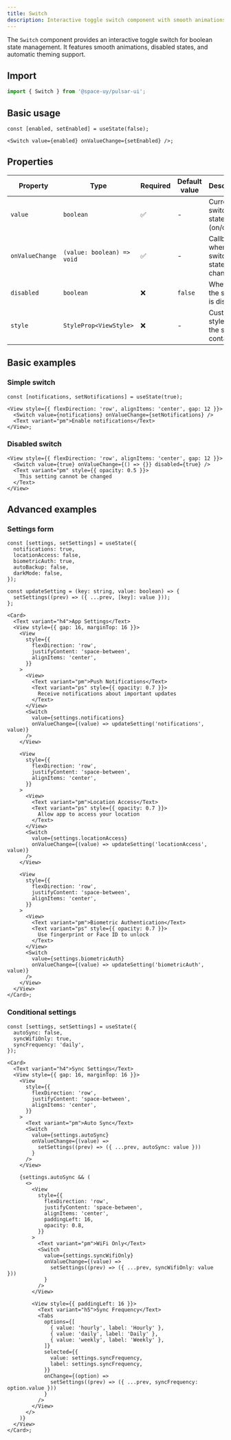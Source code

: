 ```yaml
---
title: Switch
description: Interactive toggle switch component with smooth animations for boolean state management.
---
```


The `Switch` component provides an interactive toggle switch for boolean state management. It features smooth animations, disabled states, and automatic theming support.


<Playground src="https://pulsarui-playground.netlify.app/ui-kit/switches?showHeader=false" />

## Import

```typescript
import { Switch } from '@space-uy/pulsar-ui';
```

## Basic usage

```tsx
const [enabled, setEnabled] = useState(false);

<Switch value={enabled} onValueChange={setEnabled} />;
```

## Properties

| Property        | Type                       | Required | Default value | Description                            |
| --------------- | -------------------------- | -------- | ------------- | -------------------------------------- |
| `value`         | `boolean`                  | ✅       | -             | Current switch state (on/off)          |
| `onValueChange` | `(value: boolean) => void` | ✅       | -             | Callback when switch state changes     |
| `disabled`      | `boolean`                  | ❌       | `false`       | Whether the switch is disabled         |
| `style`         | `StyleProp<ViewStyle>`     | ❌       | -             | Custom styles for the switch container |

## Basic examples

### Simple switch

```tsx
const [notifications, setNotifications] = useState(true);

<View style={{ flexDirection: 'row', alignItems: 'center', gap: 12 }}>
  <Switch value={notifications} onValueChange={setNotifications} />
  <Text variant="pm">Enable notifications</Text>
</View>;
```

### Disabled switch

```tsx
<View style={{ flexDirection: 'row', alignItems: 'center', gap: 12 }}>
  <Switch value={true} onValueChange={() => {}} disabled={true} />
  <Text variant="pm" style={{ opacity: 0.5 }}>
    This setting cannot be changed
  </Text>
</View>
```

## Advanced examples

### Settings form

```tsx
const [settings, setSettings] = useState({
  notifications: true,
  locationAccess: false,
  biometricAuth: true,
  autoBackup: false,
  darkMode: false,
});

const updateSetting = (key: string, value: boolean) => {
  setSettings((prev) => ({ ...prev, [key]: value }));
};

<Card>
  <Text variant="h4">App Settings</Text>
  <View style={{ gap: 16, marginTop: 16 }}>
    <View
      style={{
        flexDirection: 'row',
        justifyContent: 'space-between',
        alignItems: 'center',
      }}
    >
      <View>
        <Text variant="pm">Push Notifications</Text>
        <Text variant="ps" style={{ opacity: 0.7 }}>
          Receive notifications about important updates
        </Text>
      </View>
      <Switch
        value={settings.notifications}
        onValueChange={(value) => updateSetting('notifications', value)}
      />
    </View>

    <View
      style={{
        flexDirection: 'row',
        justifyContent: 'space-between',
        alignItems: 'center',
      }}
    >
      <View>
        <Text variant="pm">Location Access</Text>
        <Text variant="ps" style={{ opacity: 0.7 }}>
          Allow app to access your location
        </Text>
      </View>
      <Switch
        value={settings.locationAccess}
        onValueChange={(value) => updateSetting('locationAccess', value)}
      />
    </View>

    <View
      style={{
        flexDirection: 'row',
        justifyContent: 'space-between',
        alignItems: 'center',
      }}
    >
      <View>
        <Text variant="pm">Biometric Authentication</Text>
        <Text variant="ps" style={{ opacity: 0.7 }}>
          Use fingerprint or Face ID to unlock
        </Text>
      </View>
      <Switch
        value={settings.biometricAuth}
        onValueChange={(value) => updateSetting('biometricAuth', value)}
      />
    </View>
  </View>
</Card>;
```

### Conditional settings

```tsx
const [settings, setSettings] = useState({
  autoSync: false,
  syncWifiOnly: true,
  syncFrequency: 'daily',
});

<Card>
  <Text variant="h4">Sync Settings</Text>
  <View style={{ gap: 16, marginTop: 16 }}>
    <View
      style={{
        flexDirection: 'row',
        justifyContent: 'space-between',
        alignItems: 'center',
      }}
    >
      <Text variant="pm">Auto Sync</Text>
      <Switch
        value={settings.autoSync}
        onValueChange={(value) =>
          setSettings((prev) => ({ ...prev, autoSync: value }))
        }
      />
    </View>

    {settings.autoSync && (
      <>
        <View
          style={{
            flexDirection: 'row',
            justifyContent: 'space-between',
            alignItems: 'center',
            paddingLeft: 16,
            opacity: 0.8,
          }}
        >
          <Text variant="pm">WiFi Only</Text>
          <Switch
            value={settings.syncWifiOnly}
            onValueChange={(value) =>
              setSettings((prev) => ({ ...prev, syncWifiOnly: value }))
            }
          />
        </View>

        <View style={{ paddingLeft: 16 }}>
          <Text variant="h5">Sync Frequency</Text>
          <Tabs
            options={[
              { value: 'hourly', label: 'Hourly' },
              { value: 'daily', label: 'Daily' },
              { value: 'weekly', label: 'Weekly' },
            ]}
            selected={{
              value: settings.syncFrequency,
              label: settings.syncFrequency,
            }}
            onChange={(option) =>
              setSettings((prev) => ({ ...prev, syncFrequency: option.value }))
            }
          />
        </View>
      </>
    )}
  </View>
</Card>;
```

